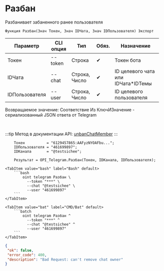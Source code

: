 ﻿---
sidebar_position: 2
---


# Разбан
 Разбанивает забаненного ранее пользователя



`Функция Разбан(Знач Токен, Знач IDЧата, Знач IDПользователя) Экспорт`

  | Параметр | CLI опция | Тип | Обяз. | Назначение |
  |-|-|-|-|-|
  | Токен | --token | Строка | &#x2714; | Токен бота |
  | IDЧата | --chat | Строка, Число | &#x2714; | ID целевого чата или IDЧата*IDТемы |
  | IDПользователя | --user | Строка, Число | &#x2714; | ID целевого пользователя |

  
  Возвращаемое значение:   Соответствие Из КлючИЗначение - сериализованный JSON ответа от Telegram

<br/>

:::tip
Метод в документации API: [unbanChatMember](https://core.telegram.org/bots/api#unbanchatmember)
:::
<br/>


```bsl title="Пример кода"
    Токен          = "6129457865:AAFyzNYOAFbu...";
    IDПользователя = "461699897";
    IDКанала       = "@testsichee";

    Результат = OPI_Telegram.Разбан(Токен, IDКанала, IDПользователя);
```
    

 <Tabs>
  
    <TabItem value="bash" label="Bash" default>
        ```bash
            oint telegram Разбан \
              --token "***" \
              --chat "@testsichee" \
              --user "461699897"
        ```
    </TabItem>
  
    <TabItem value="bat" label="CMD/Bat" default>
        ```batch
            oint telegram Разбан ^
              --token "***" ^
              --chat "@testsichee" ^
              --user "461699897"
        ```
    </TabItem>
</Tabs>


```json title="Результат"
{
 "ok": false,
 "error_code": 400,
 "description": "Bad Request: can't remove chat owner"
}
```
